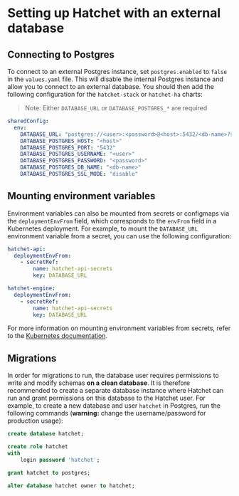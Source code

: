 # Setting up Hatchet with an external database

## Connecting to Postgres

To connect to an external Postgres instance, set `postgres.enabled` to `false` in the `values.yaml` file. This will disable the internal Postgres instance and allow you to connect to an external database. You should then add the following configuration for the `hatchet-stack` or `hatchet-ha` charts:

> Note: Either `DATABASE_URL` or `DATABASE_POSTGRES_*` are required

```yaml
sharedConfig:
  env:
    DATABASE_URL: "postgres://<user>:<password>@<host>:5432/<db-name>?sslmode=disable"
    DATABASE_POSTGRES_HOST: "<host>"
    DATABASE_POSTGRES_PORT: "5432"
    DATABASE_POSTGRES_USERNAME: "<user>"
    DATABASE_POSTGRES_PASSWORD: "<password>"
    DATABASE_POSTGRES_DB_NAME: "<db-name>"
    DATABASE_POSTGRES_SSL_MODE: "disable"
```

## Mounting environment variables

Environment variables can also be mounted from secrets or configmaps via the `deploymentEnvFrom` field, which corresponds to the `envFrom` field in a Kubernetes deployment. For example, to mount the `DATABASE_URL` environment variable from a secret, you can use the following configuration:

```yaml
hatchet-api:
  deploymentEnvFrom:
    - secretRef:
        name: hatchet-api-secrets
        key: DATABASE_URL

hatchet-engine:
  deploymentEnvFrom:
    - secretRef:
        name: hatchet-api-secrets
        key: DATABASE_URL
```

For more information on mounting environment variables from secrets, refer to the [Kubernetes documentation](https://kubernetes.io/docs/tasks/inject-data-application/distribute-credentials-secure/#configure-all-key-value-pairs-in-a-secret-as-container-environment-variables).

## Migrations

In order for migrations to run, the database user requires permissions to write and modify schemas **on a clean database**. It is therefore recommended to create a separate database instance where Hatchet can run and grant permissions on this database to the Hatchet user. For example, to create a new database and user `hatchet` in Postgres, run the following commands (**warning:** change the username/password for production usage):

```sql
create database hatchet;

create role hatchet
with
    login password 'hatchet';

grant hatchet to postgres;

alter database hatchet owner to hatchet;
```

